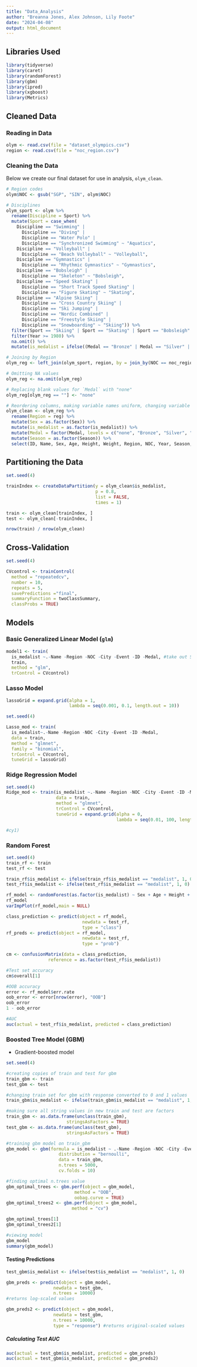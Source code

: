 ```yaml
---
title: "Data_Analysis"
author: "Breanna Jones, Alex Johnson, Lily Foote"
date: "2024-04-08"
output: html_document
---
```


## Libraries Used

```r
library(tidyverse)
library(caret) 
library(randomForest)
library(gbm)
library(ipred)
library(xgboost)
library(Metrics)
```

## Cleaned Data

### Reading in Data

```r
olym <- read.csv(file = "dataset_olympics.csv")
region <- read.csv(file = "noc_region.csv")
```

### Cleaning the Data

Below we create our final dataset for use in analysis, `olym_clean`.

```r
# Region codes
olym$NOC <- gsub("SGP", "SIN", olym$NOC)

# Disciplines
olym_sport <- olym %>% 
  rename(Discipline = Sport) %>% 
  mutate(Sport = case_when(
    Discipline == "Swimming" | 
      Discipline == "Diving" |
      Discipline == "Water Polo" |
      Discipline == "Synchronized Swimming" ~ "Aquatics",
    Discipline == "Volleyball" |
      Discipline == "Beach Volleyball" ~ "Volleyball",
    Discipline == "Gymnastics" |
      Discipline == "Rhythmic Gymnastics" ~ "Gymnastics",
    Discipline == "Bobsleigh" |
      Discipline == "Skeleton" ~ "Bobsleigh",
    Discipline == "Speed Skating" |
      Discipline == "Short Track Speed Skating" |
      Discipline == "Figure Skating" ~ "Skating",
    Discipline == "Alpine Skiing" |
      Discipline == "Cross Country Skiing" |
      Discipline == "Ski Jumping" |
      Discipline == "Nordic Combined" |
      Discipline == "Freestyle Skiing" |
      Discipline == "Snowboarding" ~ "Skiing")) %>% 
  filter(Sport == "Skiing" | Sport == "Skating" | Sport == "Bobsleigh" | Sport == "Gymnastics" | Sport == "Volleyball" | Sport == "Aquatics") %>%
  filter(Year >= 1980) %>% 
  na.omit() %>% 
  mutate(is_medalist = ifelse((Medal == "Bronze" | Medal == "Silver" | Medal == "Gold"), "medalist", "nonmedalist"))

# Joining by Region
olym_reg <- left_join(olym_sport, region, by = join_by(NOC == noc_region))

# Omitting NA values
olym_reg <- na.omit(olym_reg)

# Replacing blank values for `Medal` with "none"
olym_reg[olym_reg == ""] <- "none" 

# Reordering columns, making variable names uniform, changing variable types
olym_clean <- olym_reg %>%
  rename(Region = reg) %>%
  mutate(Sex = as.factor(Sex)) %>% 
  mutate(is_medalist = as.factor(is_medalist)) %>% 
  mutate(Medal = factor(Medal, levels = c("none", "Bronze", "Silver", "Gold"))) %>% 
  mutate(Season = as.factor(Season)) %>% 
  select(ID, Name, Sex, Age, Height, Weight, Region, NOC, Year, Season, City, Sport, Discipline, Event, is_medalist, Medal) 

```

## Partitioning the Data

```r
set.seed(4)

trainIndex <- createDataPartition(y = olym_clean$is_medalist,
                                  p = 0.8,
                                  list = FALSE,
                                  times = 1)

train <- olym_clean[trainIndex, ]
test <- olym_clean[-trainIndex, ]

nrow(train) / nrow(olym_clean)

```

## Cross-Validation

```r
set.seed(4)

CVcontrol <- trainControl(
  method = "repeatedcv",
  number = 10,
  repeats = 5,
  savePredictions ="final",
  summaryFunction = twoClassSummary,
  classProbs = TRUE)
```


## Models

### Basic Generalized Linear Model (`glm`)

```r
model1 <- train(
  is_medalist ~.-Name -Region -NOC -City -Event -ID -Medal, #take out Season?
  train,
  method = "glm",
  trControl = CVcontrol)
```

### Lasso Model

```r
lassoGrid = expand.grid(alpha = 1,
                        lambda = seq(0.001, 0.1, length.out = 10))

set.seed(4)

Lasso_mod <- train(
  is_medalist~.-Name -Region -NOC -City -Event -ID -Medal,
  data = train,
  method = "glmnet",
  family = "binomial",
  trControl = CVcontrol,
  tuneGrid = lassoGrid)

```

### Ridge Regression Model

```r
set.seed(4)
Ridge_mod <- train(is_medalist ~.-Name -Region -NOC -City -Event -ID -Medal,
                   data = train,
                   method = "glmnet",
                   trControl = CVcontrol,
                   tuneGrid = expand.grid(alpha = 0,
                                          lambda = seq(0.01, 100, length = 100)))
```

```r
#cy1)
```

### Random Forest

```r
set.seed(4)
train_rf <- train
test_rf <- test

train_rf$is_medalist <- ifelse(train_rf$is_medalist == "medalist", 1, 0)
test_rf$is_medalist <- ifelse(test_rf$is_medalist == "medalist", 1, 0)

rf_model <- randomForest(as.factor(is_medalist) ~ Sex + Age + Height + Weight + Year + Season + Sport + Discipline, data = train_rf, importance = TRUE)
rf_model
varImpPlot(rf_model,main = NULL)

class_prediction <- predict(object = rf_model,
                             newdata = test_rf,
                             type = "class")
rf_preds <- predict(object = rf_model,
                             newdata = test_rf,
                             type = "prob")

cm <- confusionMatrix(data = class_prediction,
                reference = as.factor(test_rf$is_medalist))

#Test set accuracy
cm$overall[1]

#OOB accuracy
error <- rf_model$err.rate
oob_error <- error[nrow(error), "OOB"]
oob_error
1 - oob_error

#AUC
auc(actual = test_rf$is_medalist, predicted = class_prediction)
```

### Boosted Tree Model (GBM)

- Gradient-boosted model

```r
set.seed(4)

#creating copies of train and test for gbm
train_gbm <- train
test_gbm <- test

#changing train set for gbm with response converted to 0 and 1 values
train_gbm$is_medalist <- ifelse(train_gbm$is_medalist == "medalist", 1, 0)

#making sure all string values in new train and test are factors
train_gbm <- as.data.frame(unclass(train_gbm),                
                       stringsAsFactors = TRUE)
test_gbm <- as.data.frame(unclass(test_gbm),                  
                       stringsAsFactors = TRUE)

#training gbm model on train_gbm
gbm_model <- gbm(formula = is_medalist ~ .-Name -Region -NOC -City -Event -ID -Medal, 
                    distribution = "bernoulli", 
                    data = train_gbm,
                    n.trees = 5000,
                    cv.folds = 10)

#finding optimal n.trees value
gbm_optimal_trees <- gbm.perf(object = gbm_model,
                          method = "OOB",
                          oobag.curve = TRUE)
gbm_optimal_trees2 <- gbm.perf(object = gbm_model, 
                         method = "cv")

gbm_optimal_trees[1]
gbm_optimal_trees2[1]

#viewing model
gbm_model
summary(gbm_model)
```

#### Testing Predictions

```r
test_gbm$is_medalist <- ifelse(test$is_medalist == "medalist", 1, 0)

gbm_preds <- predict(object = gbm_model, 
                  newdata = test_gbm,
                  n.trees = 10000)
#returns log-scaled values

gbm_preds2 <- predict(object = gbm_model, 
                  newdata = test_gbm,
                  n.trees = 10000,
                  type = "response") #returns original-scaled values
```

##### Calculating Test AUC

```r
auc(actual = test_gbm$is_medalist, predicted = gbm_preds)
auc(actual = test_gbm$is_medalist, predicted = gbm_preds2)
```


